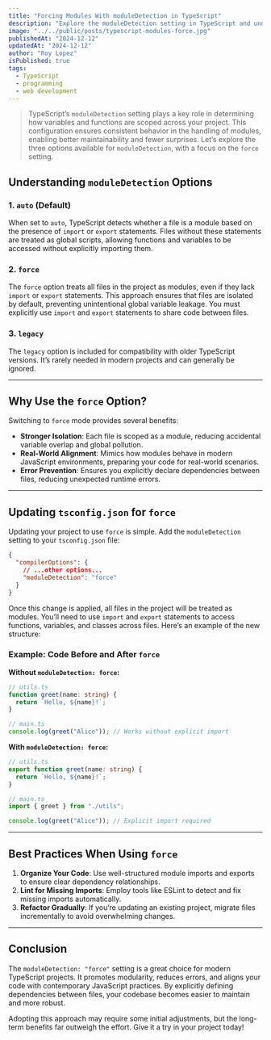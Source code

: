 ```yaml
---
title: "Forcing Modules With moduleDetection in TypeScript"
description: "Explore the moduleDetection setting in TypeScript and understand how the 'force' option can improve modularity and maintainability in your projects."
image: "../../public/posts/typescript-modules-force.jpg"
publishedAt: "2024-12-12"
updatedAt: "2024-12-12"
author: "Roy Lopez"
isPublished: true
tags:
  - TypeScript
  - programming
  - web development
---
```


> TypeScript’s `moduleDetection` setting plays a key role in determining how variables and functions are scoped across your project. This configuration ensures consistent behavior in the handling of modules, enabling better maintainability and fewer surprises. Let’s explore the three options available for `moduleDetection`, with a focus on the `force` setting.

## Understanding `moduleDetection` Options

### 1. `auto` (Default)

When set to `auto`, TypeScript detects whether a file is a module based on the presence of `import` or `export` statements. Files without these statements are treated as global scripts, allowing functions and variables to be accessed without explicitly importing them.

### 2. `force`

The `force` option treats all files in the project as modules, even if they lack `import` or `export` statements. This approach ensures that files are isolated by default, preventing unintentional global variable leakage. You must explicitly use `import` and `export` statements to share code between files.

### 3. `legacy`

The `legacy` option is included for compatibility with older TypeScript versions. It’s rarely needed in modern projects and can generally be ignored.

---

## Why Use the `force` Option?

Switching to `force` mode provides several benefits:

- **Stronger Isolation**: Each file is scoped as a module, reducing accidental variable overlap and global pollution.
- **Real-World Alignment**: Mimics how modules behave in modern JavaScript environments, preparing your code for real-world scenarios.
- **Error Prevention**: Ensures you explicitly declare dependencies between files, reducing unexpected runtime errors.

---

## Updating `tsconfig.json` for `force`

Updating your project to use `force` is simple. Add the `moduleDetection` setting to your `tsconfig.json` file:

```json
{
  "compilerOptions": {
    // ...other options...
    "moduleDetection": "force"
  }
}
```

Once this change is applied, all files in the project will be treated as modules. You’ll need to use `import` and `export` statements to access functions, variables, and classes across files. Here’s an example of the new structure:

### Example: Code Before and After `force`

**Without `moduleDetection: force`:**

```ts
// utils.ts
function greet(name: string) {
  return `Hello, ${name}!`;
}

// main.ts
console.log(greet("Alice")); // Works without explicit import
```

**With `moduleDetection: force`:**

```ts
// utils.ts
export function greet(name: string) {
  return `Hello, ${name}!`;
}

// main.ts
import { greet } from "./utils";

console.log(greet("Alice")); // Explicit import required
```

---

## Best Practices When Using `force`

1. **Organize Your Code**: Use well-structured module imports and exports to ensure clear dependency relationships.
2. **Lint for Missing Imports**: Employ tools like ESLint to detect and fix missing imports automatically.
3. **Refactor Gradually**: If you’re updating an existing project, migrate files incrementally to avoid overwhelming changes.

---

## Conclusion

The `moduleDetection: "force"` setting is a great choice for modern TypeScript projects. It promotes modularity, reduces errors, and aligns your code with contemporary JavaScript practices. By explicitly defining dependencies between files, your codebase becomes easier to maintain and more robust.

Adopting this approach may require some initial adjustments, but the long-term benefits far outweigh the effort. Give it a try in your project today!
